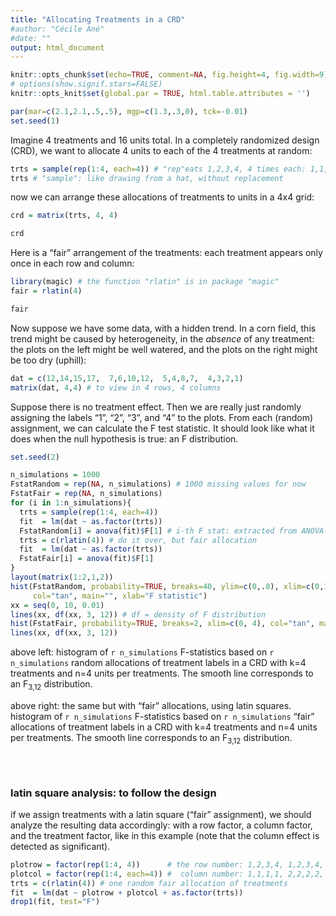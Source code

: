 ```yaml
---
title: "Allocating Treatments in a CRD"
#author: "Cécile Ané"
#date: ""
output: html_document
---
```


```r
knitr::opts_chunk$set(echo=TRUE, comment=NA, fig.height=4, fig.width=9)
# options(show.signif.stars=FALSE)
knitr::opts_knit$set(global.par = TRUE, html.table.attributes = '')
```

```r
par(mar=c(2.1,2.1,.5,.5), mgp=c(1.3,.3,0), tck=-0.01)
set.seed(1)
```

Imagine 4 treatments and 16 units total.
In a completely randomized design (CRD), we want to allocate
4 units to each of the 4 treatments at random:

```r
trts = sample(rep(1:4, each=4)) # "rep"eats 1,2,3,4, 4 times each: 1,1,1,1,2,2,...,4
trts # "sample": like drawing from a hat, without replacement
```

now we can arrange these allocations of treatments to units 
in a 4x4 grid:

```r
crd = matrix(trts, 4, 4)
```
```r
crd
```

Here is a "fair" arrangement of the treatments: each
treatment appears only once in each row and column:

<!-- fair = matrix(c(3,2,1,4, 4,1,3,2, 2,3,4,1, 1,4,2,3),
              4,4) # in 4 rows, 4 columns-->
```r
library(magic) # the function "rlatin" is in package "magic"
fair = rlatin(4)
```

```r
fair
```

Now suppose we have some data, with a hidden trend.
In a corn field, this trend might be caused by heterogeneity,
in the *absence* of any treatment:
the plots on the left might be well watered,
and the plots on the right might be too dry (uphill):

```r
dat = c(12,14,15,17,  7,6,10,12,  5,4,8,7,  4,3,2,1)
matrix(dat, 4,4) # to view in 4 rows, 4 columns
```

Suppose there is no treatment effect.  Then we are really
just randomly assigning the labels "1", "2", "3", and "4" to
the plots. From each (random) assignment, we can calculate
the F test statistic. It should look like what it does when
the null hypothesis is true: an F distribution.

```r
set.seed(2)
```

```r
n_simulations = 1000
FstatRandom = rep(NA, n_simulations) # 1000 missing values for now
FstatFair = rep(NA, n_simulations)
for (i in 1:n_simulations){
  trts = sample(rep(1:4, each=4))
  fit  = lm(dat ~ as.factor(trts))
  FstatRandom[i] = anova(fit)$F[1] # i-th F stat: extracted from ANOVA table
  trts = c(rlatin(4)) # do it over, but fair allocation
  fit  = lm(dat ~ as.factor(trts))
  FstatFair[i] = anova(fit)$F[1]
}
layout(matrix(1:2,1,2))
hist(FstatRandom, probability=TRUE, breaks=40, ylim=c(0,.8), xlim=c(0,10),
     col="tan", main="", xlab="F statistic")
xx = seq(0, 10, 0.01)
lines(xx, df(xx, 3, 12)) # df = density of F distribution
hist(FstatFair, probability=TRUE, breaks=2, xlim=c(0, 4), col="tan", main="")
lines(xx, df(xx, 3, 12))
```

above left: histogram of `r n_simulations` F-statistics based on
`r n_simulations` random allocations of treatment labels in a CRD
with k=4 treatments and n=4 units per treatments.
The smooth line corresponds to an F<sub>3,12</sub> distribution.

above right: the same but with "fair" allocations, using latin squares.
histogram of `r n_simulations` F-statistics based on
`r n_simulations` "fair" allocations of treatment labels in a
CRD with k=4 treatments and n=4 units per treatments.
The smooth line corresponds to an F<sub>3,12</sub> distribution.

### &nbsp;
<!-- to make space only-->

### latin square analysis: to follow the design

if we assign treatments with a latin square ("fair" assignment),
we should analyze the resulting data accordingly: with a row factor,
a column factor, and the treatment factor, like in this example
(note that the column effect is detected as significant).

```r
plotrow = factor(rep(1:4, 4))      # the row number: 1,2,3,4, 1,2,3,4, etc.
plotcol = factor(rep(1:4, each=4)) #  column number: 1,1,1,1, 2,2,2,2, etc.
trts = c(rlatin(4)) # one random fair allocation of treatments
fit  = lm(dat ~ plotrow + plotcol + as.factor(trts))
drop1(fit, test="F")
```

<!--
The simulation with "fair" allocations (above right) was repeated,
but each data set was analyzed like this:

the F-statistics are no longer biased when the analysis follows the design
(full simulation code not shown):
(actually, F takes only 1 of 5 values)

```r
n_simulations = 1000
FstatFair = rep(NA, n_simulations) # 1000 missing values for now
for (i in 1:n_simulations){
  trts = c(rlatin(4)) # fair allocation of treatments
  fit  = lm(dat ~ plotrow + plotcol + as.factor(trts)) # latin square model
  FstatFair[i] = anova(fit)$F[1] # extract F value
}
layout(matrix(1:2,1,2))
hist(FstatFair, probability=TRUE, breaks=40, ylim=c(0,.8), xlim=c(0,10), col="tan", main="")
lines(xx, df(xx, 3, 12)) # df = density of F distribution
```
-->